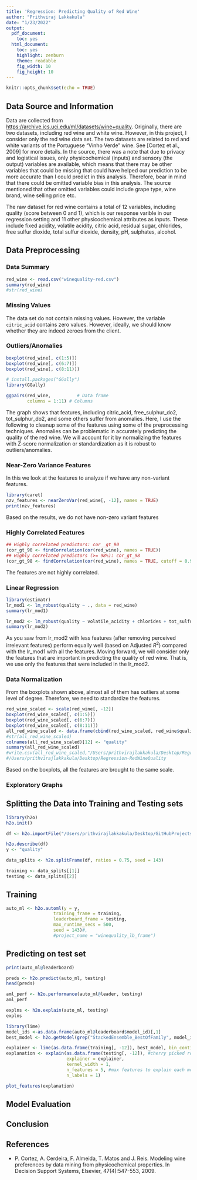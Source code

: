 ```yaml
---
title: 'Regression: Predicting Quality of Red Wine'
author: "Prithviraj Lakkakula"
date: "1/23/2022"
output:
  pdf_document:
    toc: yes
  html_document:
    toc: yes
    highlight: zenburn
    theme: readable
    fig_width: 10
    fig_height: 10
---
```


```r
knitr::opts_chunk$set(echo = TRUE)
```

## Data Source and Information

Data are collected from <https://archive.ics.uci.edu/ml/datasets/wine+quality>. Originally, there are two datasets, including red wine and white wine. However, in this project, I consider only the red wine data set. The two datasets are related to red and white variants of the Portuguese "Vinho Verde" wine. See [Cortez et al., 2009] for more details. In the source, there was a note that due to privacy and logistical issues, only physicochemical (inputs) and sensory (the output) variables are available, which means that there may be other variables that could be missing that could have helped our prediction to be more accurate than I could predict in this analysis. Therefore, bear in mind that there could be omitted variable bias in this analysis. The source mentioned that other omitted variables could include grape type, wine brand, wine selling price etc.

The raw dataset for red wine contains a total of 12 variables, including quality (score between 0 and 1), which is our response varible in our regression setting and 11 other physicochemical attributes as inputs. These include fixed acidity, volatile acidity, citric acid, residual sugar, chlorides, free sulfur dioxide, total sulfur dioxide, density, pH, sulphates, alcohol.

## Data Preprocessing

### Data Summary

```r
red_wine <- read.csv("winequality-red.csv")
summary(red_wine)
#str(red_wine)
```

### Missing Values

The data set do not contain missing values. However, the variable `citric_acid` contains zero values. However, ideally, we should know whether they are indeed zeroes from the client.

### Outliers/Anomalies

```r
boxplot(red_wine[, c(1:5)])
boxplot(red_wine[, c(6:7)])
boxplot(red_wine[, c(8:11)])
```

```r
# install.packages("GGally")
library(GGally)

ggpairs(red_wine,          # Data frame
        columns = 1:11) # Columns
```

The graph shows that features, including citric_acid, free_sulphur_do2, tot_sulphur_do2, and some others suffer from anomalies. Here, I use the following to cleanup some of the features using some of the preprocessing techniques. Anomalies can be problematic in accurately predicting the quality of the red wine. We will account for it by normalizing the features with Z-score normalization or standardization as it is robust to outliers/anomalies.

### Near-Zero Variance Features

In this we look at the features to analyze if we have any non-variant features.

```r
library(caret)
nzv_features <- nearZeroVar(red_wine[, -12], names = TRUE)
print(nzv_features)
```

Based on the results, we do not have non-zero variant features

### Highly Correlated Features

```r
## Highly correlated predictors: cor__gt_90
(cor_gt_90 <- findCorrelation(cor(red_wine), names = TRUE))
## Highly correlated predictors (>= 98%): cor_gt_98
(cor_gt_98 <- findCorrelation(cor(red_wine), names = TRUE, cutoff = 0.98))

```

The features are not highly correlated.

### Linear Regression

```r
library(estimatr)
lr_mod1 <- lm_robust(quality ~ ., data = red_wine)
summary(lr_mod1)

lr_mod2 <- lm_robust(quality ~ volatile_acidity + chlorides + tot_sulfur_do2 + pH + sulphates + alcohol, data = red_wine)
summary(lr_mod2)

```

As you saw from lr_mod2 with less features (after removing perceived irrelevant features) perform equally well (based on Adjusted $R^2$) compared with the lr_mod1 with all the features. Moving forward, we will consider only the features that are important in predicting the quality of red wine. That is, we use only the features that were included in the lr_mod2.

### Data Normalization

From the boxplots shown above, almost all of them has outliers at some level of degree. Therefore, we need to standardize the features.

```r
red_wine_scaled <- scale(red_wine[, -12])
boxplot(red_wine_scaled[, c(1:5)])
boxplot(red_wine_scaled[, c(6:7)])
boxplot(red_wine_scaled[, c(8:11)])
all_red_wine_scaled <- data.frame(cbind(red_wine_scaled, red_wine$quality))
#str(all_red_wine_scaled)
colnames(all_red_wine_scaled)[12] <- "quality"
summary(all_red_wine_scaled)
#write.csv(all_red_wine_scaled,"/Users/prithvirajlakkakula/Desktop/Regression-RedWineQuality/all_red_wine_scaled.csv", row.names = FALSE)
#/Users/prithvirajlakkakula/Desktop/Regression-RedWineQuality
```

Based on the boxplots, all the features are brought to the same scale.

### Exploratory Graphs

## Splitting the Data into Training and Testing sets

```r
library(h2o)
h2o.init()

df <- h2o.importFile("/Users/prithvirajlakkakula/Desktop/GitHubProjects/Regression-RedWineQuality/all_red_wine_scaled.csv")

h2o.describe(df)
y <- "quality"

data_splits <- h2o.splitFrame(df, ratios = 0.75, seed = 143)

training <- data_splits[[1]]
testing <- data_splits[[2]]

```

## Training

```r
auto_ml <- h2o.automl(y = y,
                  training_frame = training,
                  leaderboard_frame = testing,
                  max_runtime_secs = 500,
                  seed = 143)#,
                  #project_name = "winequality_lb_frame")
```

## Predicting on test set

```r
print(auto_ml@leaderboard)
```

```r
preds <- h2o.predict(auto_ml, testing)
head(preds)
```

```r
aml_perf <- h2o.performance(auto_ml@leader, testing)
aml_perf
```

```r
explns <- h2o.explain(auto_ml, testing)
explns
```

```r
library(lime)
model_ids <-as.data.frame(auto_ml@leaderboard$model_id)[,1]
best_model <- h2o.getModel(grep("StackedEnsemble_BestOfFamily", model_ids, value=TRUE)[1])

explainer <- lime(as.data.frame(training[, -12]), best_model, bin_continuous = F) #remove 'Attrition' column keeping only predictors
explanation <- explain(as.data.frame(testing[, -12]), #cherry picked rows for explaining pusposes
                       explainer = explainer,
                       kernel_width = 1,
                       n_features = 5, #max features to explain each model
                       n_labels = 1) 
```

```r
plot_features(explanation)
```

## Model Evaluation

## Conclusion

## References

-   P. Cortez, A. Cerdeira, F. Almeida, T. Matos and J. Reis. Modeling wine preferences by data mining from physicochemical properties. In Decision Support Systems, Elsevier, 47(4):547-553, 2009.
